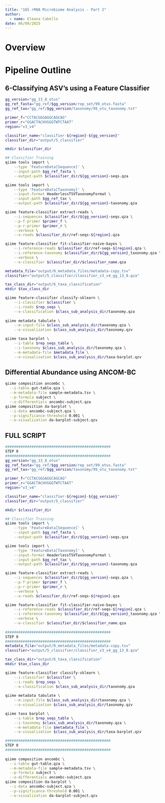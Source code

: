 ```yaml
---
title: "16S rRNA Microbiome Analysis - Part 2"
author: 
  - name: Eleana Cabello
date: 06/09/2025
---
```


# Overview

# Pipeline Outline

## 6-Classifying ASV's using a Feature Classifier

```.bash
gg_version="gg_13_8_otus"
gg_ref_fasta="gg_ref/$gg_version/rep_set/99_otus.fasta"
gg_ref_tax="gg_ref/$gg_version/taxonomy/99_otu_taxonomy.txt"

primer_f="CCTACGGGAGGCAGCAG"
primer_r="GGACTACHVGGGTWTCTAAT"
region="v3_v4"

classifier_name="classifier-${region}-${gg_version}"
classifier_dir="output/5_classifier"

mkdir $classifier_dir

## Classifier Training
qiime tools import \
	--type 'FeatureData[Sequence]' \
	--input-path $gg_ref_fasta \
	--output-path $classifier_dir/${gg_version}-seqs.qza

qiime tools import \
	--type 'FeatureData[Taxonomy]' \
	--input-format HeaderlessTSVTaxonomyFormat \
	--input-path $gg_ref_tax \
	--output-path $classifier_dir/${gg_version}-taxonomy.qza

qiime feature-classifier extract-reads \
	--i-sequences $classifier_dir/${gg_version}-seqs.qza \
	--p-f-primer $primer_f \
	--p-r-primer $primer_r \
	--verbose \
	--o-reads $classifier_dir/ref-seqs-${region}.qza

qiime feature-classifier fit-classifier-naive-bayes \
	--i-reference-reads $classifier_dir/ref-seqs-${region}.qza \
	--i-reference-taxonomy $classifier_dir/${gg_version}_taxonomy.qza \
	--verbose \
	--o-classifier $classifier_dir/$classifier_name.qza
```

```.bash
metadata_file="output/0_metadata_files/metadata-copy.tsv"
classifier="output/5_classifier/classifier_v3_v4_gg_13_8.qza"

tax_class_dir="output/6_taxa_classification"
mkdir $tax_class_dir

qiime feature-classifier classify-sklearn \
	--i-classifier $classifier \
	--i-reads $rep_seqs \
	--o-classification $class_sub_analysis_dir/taxonomy.qza
	
qiime metadata tabulate \
	--m-input-file $class_sub_analysis_dir/taxonomy.qza \
	--o-visualization $class_sub_analysis_dir/taxonomy.qzv

qiime taxa barplot \
	--i-table $rep_seqs_table \
	--i-taxonomy $class_sub_analysis_dir/taxonomy.qza \
	--m-metadata-file $metadata_file \
	--o-visualization $class_sub_analysis_dir/taxa-barplot.qzv
```

## Differential Abundance using ANCOM-BC

```.bash
qiime composition ancombc \
  --i-table gut-table.qza \
  --m-metadata-file sample-metadata.tsv \
  --p-formula subject \
  --o-differentials ancombc-subject.qza
qiime composition da-barplot \
  --i-data ancombc-subject.qza \
  --p-significance-threshold 0.001 \
  --o-visualization da-barplot-subject.qzv
```

## FULL SCRIPT

```.bash
################################################
STEP 0
################################################
gg_version="gg_13_8_otus"
gg_ref_fasta="gg_ref/$gg_version/rep_set/99_otus.fasta"
gg_ref_tax="gg_ref/$gg_version/taxonomy/99_otu_taxonomy.txt"

primer_f="CCTACGGGAGGCAGCAG"
primer_r="GGACTACHVGGGTWTCTAAT"
region="v3_v4"

classifier_name="classifier-${region}-${gg_version}"
classifier_dir="output/5_classifier"

mkdir $classifier_dir

## Classifier Training
qiime tools import \
	--type 'FeatureData[Sequence]' \
	--input-path $gg_ref_fasta \
	--output-path $classifier_dir/${gg_version}-seqs.qza

qiime tools import \
	--type 'FeatureData[Taxonomy]' \
	--input-format HeaderlessTSVTaxonomyFormat \
	--input-path $gg_ref_tax \
	--output-path $classifier_dir/${gg_version}-taxonomy.qza

qiime feature-classifier extract-reads \
	--i-sequences $classifier_dir/${gg_version}-seqs.qza \
	--p-f-primer $primer_f \
	--p-r-primer $primer_r \
	--verbose \
	--o-reads $classifier_dir/ref-seqs-${region}.qza

qiime feature-classifier fit-classifier-naive-bayes \
	--i-reference-reads $classifier_dir/ref-seqs-${region}.qza \
	--i-reference-taxonomy $classifier_dir/${gg_version}_taxonomy.qza \
	--verbose \
	--o-classifier $classifier_dir/$classifier_name.qza
	
################################################
STEP 0
################################################
metadata_file="output/0_metadata_files/metadata-copy.tsv"
classifier="output/5_classifier/classifier_v3_v4_gg_13_8.qza"

tax_class_dir="output/6_taxa_classification"
mkdir $tax_class_dir

qiime feature-classifier classify-sklearn \
	--i-classifier $classifier \
	--i-reads $rep_seqs \
	--o-classification $class_sub_analysis_dir/taxonomy.qza
	
qiime metadata tabulate \
	--m-input-file $class_sub_analysis_dir/taxonomy.qza \
	--o-visualization $class_sub_analysis_dir/taxonomy.qzv

qiime taxa barplot \
	--i-table $rep_seqs_table \
	--i-taxonomy $class_sub_analysis_dir/taxonomy.qza \
	--m-metadata-file $metadata_file \
	--o-visualization $class_sub_analysis_dir/taxa-barplot.qzv

################################################
STEP 0
################################################
	
qiime composition ancombc \
  --i-table gut-table.qza \
  --m-metadata-file sample-metadata.tsv \
  --p-formula subject \
  --o-differentials ancombc-subject.qza
qiime composition da-barplot \
  --i-data ancombc-subject.qza \
  --p-significance-threshold 0.001 \
  --o-visualization da-barplot-subject.qzv
```

